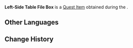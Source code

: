 {{Item Infobox
|id           = 120638
|image        = Item Bag.png
|type         = Quest Items
|quality      = 0
|description  = A file box that ruthlessly attacked Ms. [[Chalmet]]'s back. It was placed on the table on the left-hand side of the entrance. It would probably be easier to move if it was placed inside a bag...
|source1      = [[Traces of Back Pain]]
|quest = Traces of Back Pain
}}
'''Left-Side Table File Box''' is a [[Quest Item]] obtained during the {{Quest|Traces of Back Pain}}.
<!--
==Location==
<gallery>

</gallery>
-->
==Other Languages==
{{Other Languages
|en      = Left-Side Table File Box
|zhs     = 左边桌上的卷宗箱
|zhs_rm  = 
|zht     = 左邊桌上的卷宗箱
|zht_rm  =  
|ja      = 左デスク上にある書類入れ
|ja_rm   = Hidari Desuku Ue ni Aru Shorui'ire
|ko      = 왼쪽 책상 위에 있는 공문 상자
|ko_rm   = 
|es      = Caja con expedientes de la mesa izquierda
|fr      = Boîte de dossiers de la table de gauche
|ru      = Коробка с документами на столе слева
|th      = กล่องแฟ้มบนโต๊ะด้านซ้าย
|th_rm   = 
|vi      = Rương Tài Liệu Trên Bàn Bên Trái
|de      = Aktenordner auf dem linken Tisch
|id      = Berkas Kasus di Sisi Kiri Meja
|pt      = Caixa de Arquivos do Lado Esquerdo da Mesa
|tr      = Sol Masadaki Dosya Kutusu
|it      = Scatola di documenti sulla scrivania a sinistra
}}

==Change History==
{{Change History|4.1}}